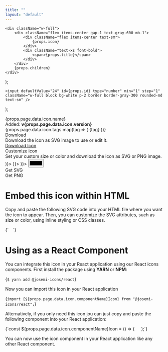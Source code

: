 ```yaml
---
title: ""
layout: "default"
---
```


    <div className="w-full">
        <div className="flex items-center gap-1 text-gray-600 mb-1">
            <div className="flex items-center text-sm">
                {props.icon}
            </div>
            <div className="text-xs font-bold">
                <span>{props.title}</span>
            </div>
        </div>
        {props.children}
    </div>
);

    <input defaultValue="24" id={props.id} type="number" min="1" step="1" className="w-full block bg-white p-2 border border-gray-300 rounded-md text-sm" />
);

<div className="mt-8 mb-4 flex items-center justify-between">
    <div className="text-4xl font-bold">
        <span id="iconName">{props.page.data.icon.name}</span>
    </div>
    <div className="text-sm">
        <span>Added: <b>v{props.page.data.icon.version}</b></span>
    </div>
</div>
<div className="flex gap-2 w-full mb-4">
    {props.page.data.icon.tags.map(tag => (
        <span key={tag} className="text-xs bg-gray-200 rounded-full px-2 py-1">
            {tag}
        </span>
    ))}
</div>
<div className="flex flex-col md:flex-row gap-8 w-full mb-8">
    <div className="w-full">
        <div className="flex items-center justify-center w-full rounded-lg bg-gray-100 h-96 border border-gray-300">
            <div id="iconPreview" className="flex items-center text-gray-800" style={{fontSize: "12em"}}>
                <Icon icon={props.page.data.icon.name} />
            </div>
        </div>
    </div>
    <div className="w-full md:w-96 shrink-0">
        <div className="mb-6">
            <div className="mb-1 font-bold text-2xl">Download</div>
            <div className="mb-4">Download the icon as SVG image to use or edit it.</div>
            <a href={`./icons/${props.page.data.icon.name}.svg`} target="_blank" className="flex justify-center items-center w-full rounded-md bg-gray-900 hover:bg-gray-700 p-3 gap-2 no-underline">
                <div className="flex items-center text-2xl text-white">
                    <Icon icon="download" />
                </div>
                <div className="text-white font-bold">
                    <span>Download Icon</span>
                </div>
            </a>
        </div>
        <div className="">
            <div className="mb-1 font-bold text-2xl">Customize icon</div>
            <div className="mb-4">Set your custom size or color and download the icon as SVG or PNG image.</div>
            <div className="flex gap-2 flex-nowrap mb-4">
                <CustomizeField title="Width" icon={(<Icon icon="arrows-horizontal" />)}>
                    <SizeInput id="iconWidth" />
                </CustomizeField>
                <CustomizeField title="Height" icon={(<Icon icon="arrows-vertical" />)}>
                    <SizeInput id="iconHeight" />
                </CustomizeField>
                <CustomizeField title="Color" icon={(<Icon icon="palette" />)}>
                    <input id="iconColor" type="color" defaultValue="#000" className="w-full block bg-white p-1 border border-gray-300 rounded-md h-10 outline-0" />
                </CustomizeField>
            </div>
            <div className="flex flex-nowrap gap-2">
                <div id="downloadSvg" className="flex justify-center items-center w-full rounded-md bg-gray-900 hover:bg-gray-700 p-3 gap-2 cursor-pointer">
                    <div className="flex items-center text-2xl text-white">
                        <Icon icon="code" />
                    </div>
                    <div className="text-white font-bold">
                        <span>Get SVG</span>
                    </div>
                </div>
                <div id="downloadPng" className="flex justify-center items-center w-full rounded-md bg-gray-900 hover:bg-gray-700 p-3 gap-2 cursor-pointer">
                    <div className="flex items-center text-2xl text-white">
                        <Icon icon="image" />
                    </div>
                    <div className="text-white font-bold">
                        <span>Get PNG</span>
                    </div>
                </div>
            </div>
        </div>
    </div>
</div>

<Separator />

# Embed this icon within HTML

Copy and paste the following SVG code into your HTML file where you want the icon to appear. Then, you can customize the SVG attributes, such as size or color, using inline styling or CSS classes.

<CodeBlock language="html">
{`<svg xmlns="http://www.w3.org/2000/svg" viewBox="0 0 24 24" width="1em" height="1em">
    <path fill="none" stroke="currentColor" stroke-linecap="round" stroke-linejoin="round" stroke-width="2" d="${props.page.data.icon.path}" />
</svg>`}
</CodeBlock>

# Using as a React Component

You can integrate this icon in your React application using our React icons components. First install the package using **YARN** or **NPM**:

<CodeBlock language="shell">{`$ yarn add @josemi-icons/react`}</CodeBlock>

Now you can import this icon in your React application

<CodeBlock language="jsx">{`import {${props.page.data.icon.componentName}Icon} from "@josemi-icons/react";`}</CodeBlock>

Alternatively, if you only need this icon jou can just copy and paste the following component into your React application:

<CodeBlock language="jsx">
{`const ${props.page.data.icon.componentName}Icon = () => (
    <svg xmlns="http://www.w3.org/2000/svg" viewBox="0 0 24 24" width="1em" height="1em">
        <path fill="none" stroke="currentColor" strokeLinecap="round" strokeLinejoin="round" strokeWidth="2" d="${props.page.data.icon.path}" />
    </svg>
);`}
</CodeBlock>

You can now use the icon component in your React application like any other React component.


<script type="text/javascript" src="./customize.js" />

